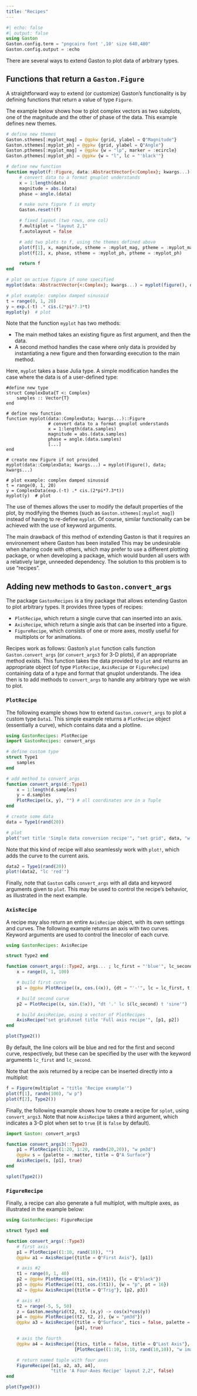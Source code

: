 ```yaml
---
title: "Recipes"
---
```


```julia
#| echo: false
#| output: false
using Gaston
Gaston.config.term = "pngcairo font ',10' size 640,480"
Gaston.config.output = :echo
```

There are several ways to extend Gaston to plot data of arbitrary types.

## Functions that return a `Gaston.Figure`

A straightforward way to extend (or customize) Gaston's functionality is by defining
functions that return a value of type `Figure`.

The example below shows how to plot complex vectors as two subplots, one of the
magnitude and the other of phase of the data. This example defines new themes.

```julia
# define new themes
Gaston.sthemes[:myplot_mag] = @gpkw {grid, ylabel = Q"Magnitude"}
Gaston.sthemes[:myplot_ph] = @gpkw {grid, ylabel = Q"Angle"}
Gaston.pthemes[:myplot_mag] = @gpkw {w = "lp", marker = :ecircle}
Gaston.pthemes[:myplot_ph] = @gpkw {w = "l", lc = "'black'"}

# define new function
function myplot(f::Figure, data::AbstractVector{<:Complex}; kwargs...)::Figure
     # convert data to a format gnuplot understands
     x = 1:length(data)
     magnitude = abs.(data)
     phase = angle.(data)

     # make sure figure f is empty
     Gaston.reset!(f)

     # fixed layout (two rows, one col)
     f.multiplot = "layout 2,1"
     f.autolayout = false

     # add two plots to f, using the themes defined above
     plot(f[1], x, magnitude, stheme = :myplot_mag, ptheme = :myplot_mag)
     plot(f[2], x, phase, stheme = :myplot_ph, ptheme = :myplot_ph)

     return f
end

# plot on active figure if none specified
myplot(data::AbstractVector{<:Complex}; kwargs...) = myplot(figure(), data; kwargs...)

# plot example: complex damped sinusoid
t = range(0, 1, 20)
y = exp.(-t) .* cis.(2*pi*7.3*t)
myplot(y)  # plot
```

Note that the function `myplot` has two methods:

* The main method takes an existing figure as first argument, and then the data.
* A second method handles the case where only data is provided by instantiating
  a new figure and then forwarding execution to the main method.

Here, `myplot` takes a base Julia type. A simple modification handles the case where
the data is of a user-defined type:

```.julia
#define new type
struct ComplexData{T <: Complex}
    samples :: Vector{T}
end

# define new function
function myplot(data::ComplexData; kwargs...)::Figure
                # convert data to a format gnuplot understands
                x = 1:length(data.samples)
                magnitude = abs.(data.samples)
                phase = angle.(data.samples)
                [...]
end

# create new Figure if not provided
myplot(data::ComplexData; kwargs...) = myplot(Figure(), data; kwargs...)

# plot example: complex damped sinusoid
t = range(0, 1, 20)
y = ComplexData(exp.(-t) .* cis.(2*pi*7.3*t))
myplot(y)  # plot
```

The use of themes allows the user to modify the default properties of
the plot, by modifying the themes (such as `Gaston.sthemes[:myplot_mag]`) instead
of having to re-define `myplot`. Of course, similar functionality can be
achieved with the use of keyword arguments.

The main drawback of this method of extending Gaston is that it requires an
environement where Gaston has been installed This may be undesirable when
sharing code with others, which may prefer to use a different plotting package,
or when developing a package, which would burden all users with a relatively
large, unneeded dependency. The solution to this problem is to use "recipes".

## Adding new methods to `Gaston.convert_args`

The package `GastonRecipes` is a tiny package that allows extending Gaston to
plot arbitrary types. It provides three types of recipes:

* `PlotRecipe`, which return a single curve that can inserted into an axis.
* `AxisRecipe`, which return a single axis that can be inserted into a figure.
* `FigureRecipe`, which consists of one or more axes, mostly useful for multiplots or
  for animations.

Recipes work as follows: Gaston's `plot` function calls function `Gaston.convert_args`
(or `convert_args3` for 3-D plots), if an appropriate method exists. This function
takes the data provided to `plot` and returns an appropriate object
(of type `PlotRecipe`, `AxisRecipe` or `FigureRecipe`) containing data of a type
and format that gnuplot understands. The idea then is to add methods to
`convert_args` to handle any arbitrary type we wish to plot.

### `PlotRecipe`

The following example shows how to extend `Gaston.convert_args` to plot a
custom type `Data1`. This simple example returns a `PlotRecipe` object
(essentially a curve), which contains data and a plotline.

```julia
using GastonRecipes: PlotRecipe
import GastonRecipes: convert_args

# define custom type
struct Type1
    samples
end

# add method to convert_args
function convert_args(d::Type1)
    x = 1:length(d.samples)
    y = d.samples
    PlotRecipe((x, y), "") # all coordinates are in a Tuple
end

# create some data
data = Type1(rand(20))

# plot
plot("set title 'Simple data conversion recipe'", "set grid", data, "w lp pt 7 lc 'olive'")
```

Note that this kind of recipe will also seamlessly work with `plot!`, which
adds the curve to the current axis.

```julia
data2 = Type1(rand(20))
plot!(data2, "lc 'red'")
```

Finally, note that `Gaston` calls `convert_args` with all data and keyword
arguments given to `plot`. This may be used to control the recipe's behavior,
as illustrated in the next example.

### `AxisRecipe`

A recipe may also return an entire `AxisRecipe` object, with its own settings and
curves. The following example returns an axis with two curves. Keyword arguments are
used to control the linecolor of each curve.

```julia
using GastonRecipes: AxisRecipe

struct Type2 end

function convert_args(::Type2, args... ; lc_first = "'blue'", lc_second = "'red'", kwargs...)
    x = range(0, 1, 100)

    # build first curve
    p1 = @gpkw PlotRecipe((x, cos.(4x)), {dt = "'-'", lc = lc_first, t =  "'cosine'"})

    # build second curve
    p2 = PlotRecipe((x, sin.(5x)), "dt '.' lc $(lc_second) t 'sine'")

    # build AxisRecipe, using a vector of PlotRecipes
    AxisRecipe("set grid\nset title 'Full axis recipe'", [p1, p2])
end

plot(Type2())
```

By default, the line colors will be blue and red for the first and second curve,
respectively, but these can be specified by the user with the keyword arguments
`lc_first` and `lc_second`.

Note that the axis returned by a recipe can be inserted directly into a multiplot:

```julia
f = Figure(multiplot = "title 'Recipe example'")
plot(f[1], randn(100), "w p")
plot(f[2], Type2())
```

Finally, the following example shows how to create a recipe for `splot`, using
`convert_args3`. Note that now `AxisRecipe` takes a third argument, which
indicates a 3-D plot when set to `true` (it is `false` by default).

```julia
import Gaston: convert_args3

function convert_args3(::Type2)
    p1 = PlotRecipe((1:20, 1:20, randn(20,20)), "w pm3d")
    @gpkw s = {palette = :matter, title = Q"A Surface"}
    AxisRecipe(s, [p1], true)
end

splot(Type2())
```

### `FigureRecipe`

Finally, a recipe can also generate a full multiplot, with multiple axes, as
illustrated in the example below:

```julia
using GastonRecipes: FigureRecipe

struct Type3 end

function convert_args(::Type3)
    # first axis
    p1 = PlotRecipe((1:10, rand(10)), "")
    @gpkw a1 = AxisRecipe({title = Q"First Axis"}, [p1])

    # axis #2
    t1 = range(0, 1, 40)
    p2 = @gpkw PlotRecipe((t1, sin.(5t1)), {lc = Q"black"})
    p3 = @gpkw PlotRecipe((t1, cos.(5t1)), {w = "p", pt = 16})
    a2 = @gpkw AxisRecipe({title = Q"Trig"}, [p2, p3])

    # axis #3
    t2 = range(-5, 5, 50)
    z = Gaston.meshgrid(t2, t2, (x,y) -> cos(x)*cos(y))
    p4 = @gpkw PlotRecipe((t2, t2, z), {w = "pm3d"})
    @gpkw a3 = AxisRecipe({title = Q"Surface", tics = false, palette = (:matter, :reverse)},
                          [p4], true)

    # axis the fourth
    @gpkw a4 = AxisRecipe({tics, title = false, title = Q"Last Axis"},
                          [PlotRecipe((1:10, 1:10, rand(10,10)), "w image")])

    # return named tuple with four axes
    FigureRecipe([a1, a2, a3, a4],
                 "title 'A Four-Axes Recipe' layout 2,2", false)
end

plot(Type3())
```
